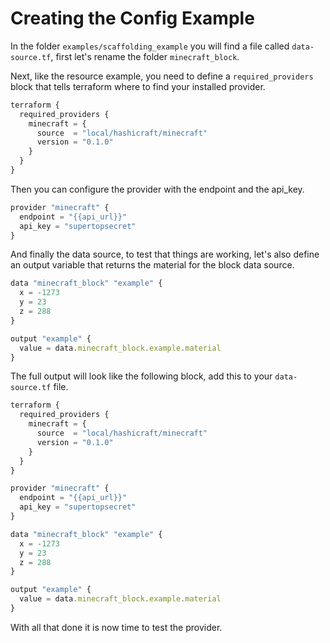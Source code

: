 # Creating the Config Example

In the folder `examples/scaffolding_example` you will find a file called `data-source.tf`, 
first let's rename the folder `minecraft_block`.

Next, like the resource example, you need to define a `required_providers` block
that tells terraform where to find your installed provider.

```javascript
terraform {
  required_providers {
    minecraft = {
      source  = "local/hashicraft/minecraft"
      version = "0.1.0"
    }
  }
}
```

Then you can configure the provider with the endpoint and the api_key.

```javascript
provider "minecraft" {
  endpoint = "{{api_url}}"
  api_key = "supertopsecret"
}
```

And finally the data source, to test that things are working, let's also define 
an output variable that returns the material for the block data source.

```javascript
data "minecraft_block" "example" {
  x = -1273
  y = 23
  z = 288
}

output "example" {
  value = data.minecraft_block.example.material
}
```

The full output will look like the following block, add this to your `data-source.tf`
file.

```javascript
terraform {
  required_providers {
    minecraft = {
      source  = "local/hashicraft/minecraft"
      version = "0.1.0"
    }
  }
}

provider "minecraft" {
  endpoint = "{{api_url}}"
  api_key = "supertopsecret"
}

data "minecraft_block" "example" {
  x = -1273
  y = 23
  z = 288
}

output "example" {
  value = data.minecraft_block.example.material
}
```

With all that done it is now time to test the provider.